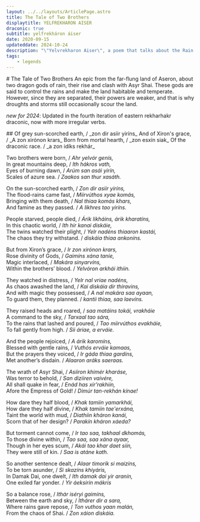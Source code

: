 ```yaml
---
layout: ../../layouts/ArticlePage.astro
title: The Tale of Two Brothers
displaytitle: YELFREKHARON AISER
draconic: true
subtitle: yelfrekháron áiser
date: 2020-09-15
updateddate: 2024-10-24
description: "\"Yelvrekharon Aiser\", a poem that talks about the Rain Gods. \"They say there lives a dragon god, atop the holy peak. None have seen him though, yet we believe and pray, for the rains are kind.\""
tags:
    - legends
---
```


<ColourBand>
# The Tale of Two Brothers
</ColourBand>

<CBox>
<Drop>A</Drop>n epic from the far-flung land of Aseron, about two dragon gods of rain, their rise and clash with Asyr Shai. These gods are said to control the rains and make the land habitable and temperate. However, since they are separated, their powers are weaker, and that is why droughts and storms still occasionally scour the land.

*new for 2024*: Updated in the fourth iteration of eastern rekharhakr draconic, now with more irregular verbs.
</CBox>

<ColourBand>
##
</ColourBand>

<CBox centre>
Of grey sun-scorched earth, / _zon dir asiir yiríns_  
And of Xiron's grace, / _A zon xirónon krars_  
Born from mortal hearth, / _zon esxín siak_  
Of the draconic race. / _a zon idíks rekhár_

Two brothers were born, / _Ahr yelvór genís,_  
In great mountains deep, / _Ith hákros vath,_  
Eyes of burning dawn, / _Arúm san asái yirín,_  
Scales of azure sea. / _Zaakos san thur xasáth._

On the sun-scorched earth, / _Zon dir asiir yiríns,_  
The flood-rains came fast, / _Miirvúthos xyae komás,_  
Bringing with them death, / _Nal thiaa komás khars,_  
And famine as they passed. / _A líkhres tao yiríns._

People starved, people died, / _Árik likháins, árik kharatíns,_  
In this chaotic world, / _Ith hir kanai diskáie,_  
The twins watched their plight, / _Yelr nadéns thiaaron kastái,_  
The chaos they try withstand. / _diskáia thiaa ankoníns._

But from Xiron’s grace, / _Ir zon xirónon krars,_  
Rose divinity of Gods, / _Gaimíns xána taníe,_  
Magic interlaced, / _Makára sinyarvíns,_  
Within the brothers’ blood. / _Yelvóron arkhái ithiin._

They watched in distress, / _Yelr nal vriae nadéns,_  
As chaos awashed the land, / _Kai diskáia dir thíravins,_  
And with magic they possessed, / _A nal makára saa ayaan,_  
To guard them, they planned. / _kantii thiaa, saa laevíns._

They raised heads and roared, / _saa matáins tokái, vrakháie_  
A command to the sky, / _Tarxaal tao sára,_  
To the rains that lashed and poured, / _Tao miirvúthos evakháie,_  
To fall gently from high. / _Sii áriae, a erváie._

And the people rejoiced, / _A árik karomíns,_  
Blessed with gentle rains, / _Vuthós erváie kamaas,_  
But the prayers they voiced, / _Ir gáda thiaa gardíns,_  
Met another’s disdain. / _Alaaron aráks saeraas._

The wrath of Asyr Shai, / _Asiiron khimér kharáse,_  
Was terror to behold, / _San diziiren vaivére,_  
All shall quake in fear, / _Enád has xir’rakhiin,_  
Afore the Empress of Gold! / _Dimúr tan-rekhán kínae!_

How dare they half blood, / _Khak tamiin yamarkhái,_  
How dare they half divine, / _Khak tamiin tae'erxána,_  
Taint the world with mud, / _Diathiin kháron kanái,_  
Scorn that of her design? / _Parakín kháron xáeda?_

But torment cannot come, / _Ir tao saa, takhaal dkhomás,_  
To those divine within, / _Tao saa, saa xána ayaar,_  
Though in her eyes scum, / _Akái tao khar daet siin,_  
They were still of kin. / _Saa is atáne kath._

So another sentence dealt, / _Alaar timorík si maizíns,_  
To be torn asunder, / _Si skazíns khiyáris,_  
In Damak Dai, one dwelt, / _Ith damak dai yir aranín,_  
One exiled far yonder. / _Yir áeksirin mákris_

So a balance rose, / _Ithár iséryi gaimíns,_  
Between the earth and sky, / _Ithárer dir a sara,_  
Where rains gave repose, / _Ton vuthos yaan malán,_  
From the chaos of Shai. / _Zon xáion diskáia._
</CBox>
